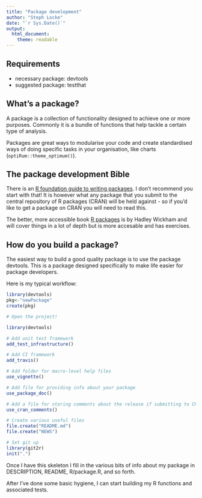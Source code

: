```yaml
---
title: "Package development"
author: "Steph Locke"
date: "`r Sys.Date()`"
output:
  html_document:
    theme: readable
---
```


## Requirements 

 - necessary package: devtools
 - suggested package: testthat

## What's a package?
A package is a collection of functionality designed to achieve one or more purposes. Commonly it is a bundle of functions that help tackle a certain type of analysis.

Packages are great ways to modularise your code and create standardised ways of doing specific tasks in your organisation, like charts (`optiRum::theme_optimum()`).

## The package development Bible
There is an [R foundation guide to writing packages](http://cran.r-project.org/doc/manuals/r-release/R-exts.html). I don't recommend you start with that! It is however what any package that you submit to the central repository of R packages (CRAN) will be held against - so if you'd like to get a package on CRAN you will need to read this.

The better, more accessible book [R packages](http://r-pkgs.had.co.nz/) is by Hadley Wickham and will cover things in a lot of depth but is more accesable and has exercises.

## How do you build a package?
The easiest way to build a good quality package is to use the package devtools. This is a package designed specifically to make life easier for package developers. 

Here is my typical workflow:
```r
library(devtools)
pkg<-"newPackage"
create(pkg)

# Open the project!

library(devtools)

# Add unit test framework
add_test_infrastructure()

# Add CI framework
add_travis()

# Add folder for macro-level help files
use_vignette()

# Add file for providing info about your package
use_package_doc()

# Add a file for storing comments about the release if submitting to CRAN
use_cran_comments()

# Create various useful files
file.create("README.md")
file.create("NEWS")

# Set git up
library(git2r)
init(".")
```

Once I have this skeleton I fill in the various bits of info about my package in DESCRIPTION, README, R/package.R, and so forth.

After I've done some basic hygiene, I can start building my R functions and associated tests.
